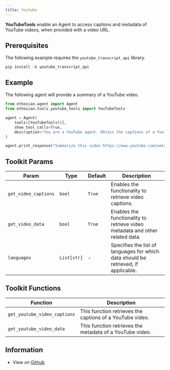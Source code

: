 ```yaml
---
title: Youtube
---
```


**YouTubeTools** enable an Agent to access captions and metadata of YouTube videos, when provided with a video URL.

## Prerequisites

The following example requires the `youtube_transcript_api` library.

```shell
pip install -U youtube_transcript_api
```

## Example

The following agent will provide a summary of a YouTube video.

```python cookbook/tools/youtube_tools.py
from ethosian.agent import Agent
from ethosian.tools.youtube_tools import YouTubeTools

agent = Agent(
    tools=[YouTubeTools()],
    show_tool_calls=True,
    description="You are a YouTube agent. Obtain the captions of a YouTube video and answer questions.",
)

agent.print_response("Summarize this video https://www.youtube.com/watch?v=Iv9dewmcFbs&t", markdown=True)
```

## Toolkit Params

| Param | Type | Default | Description |
| --- | --- | --- | --- |
| `get_video_captions` | `bool` | `True` | Enables the functionality to retrieve video captions. |
| `get_video_data` | `bool` | `True` | Enables the functionality to retrieve video metadata and other related data. |
| `languages` | `List[str]` | - | Specifies the list of languages for which data should be retrieved, if applicable. |

## Toolkit Functions

| Function | Description |
| --- | --- |
| `get_youtube_video_captions` | This function retrieves the captions of a YouTube video. |
| `get_youtube_video_data` | This function retrieves the metadata of a YouTube video. |

## Information

- View on [Github](https://github.com/ethosianhq/ethosian/blob/main/ethosian/tools/youtube_tools.py)
